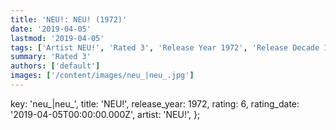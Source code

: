 ```yaml
---
title: 'NEU!: NEU! (1972)'
date: '2019-04-05'
lastmod: '2019-04-05'
tags: ['Artist NEU!', 'Rated 3', 'Release Year 1972', 'Release Decade 1970']
summary: 'Rated 3'
authors: ['default']
images: ['/content/images/neu_|neu_.jpg']
---
```


  key: 'neu_|neu_',
  title: 'NEU!',
  release_year: 1972,
  rating: 6,
  rating_date: '2019-04-05T00:00:00.000Z',
  artist: 'NEU!',
};

<MusicRating data={data} />
